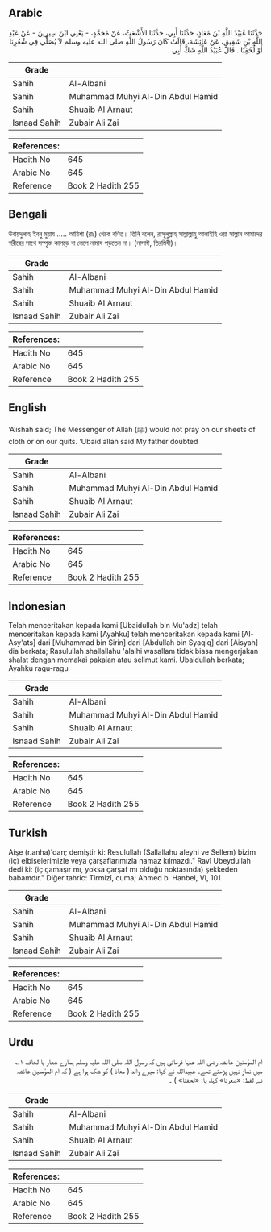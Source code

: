 ## Arabic


<div dir="rtl" lang="ar" style={{fontSize:'larger',backgroundColor:'#f8f9fa',padding:20}}>
حَدَّثَنَا عُبَيْدُ اللَّهِ بْنُ مُعَاذٍ، حَدَّثَنَا أَبِي، حَدَّثَنَا الأَشْعَثُ، عَنْ مُحَمَّدٍ، - يَعْنِي ابْنَ سِيرِينَ - عَنْ عَبْدِ اللَّهِ بْنِ شَقِيقٍ، عَنْ عَائِشَةَ، قَالَتْ كَانَ رَسُولُ اللَّهِ صلى الله عليه وسلم لاَ يُصَلِّي فِي شُعُرِنَا أَوْ لُحُفِنَا ‏.‏ قَالَ عُبَيْدُ اللَّهِ شَكَّ أَبِي ‏.‏
</div>
<div style={{backgroundColor:'#f8f9fa',padding:20, marginBottom: 10}}><table> <thead> <tr> <th>Grade</th> <th></th> </tr> </thead> <tbody> <tr><td>Sahih</td><td>Al-Albani</td></tr><tr><td>Sahih</td><td>Muhammad Muhyi Al-Din Abdul Hamid</td></tr><tr><td>Sahih</td><td>Shuaib Al Arnaut</td></tr><tr><td>Isnaad Sahih</td><td>Zubair Ali Zai</td></tr></tbody></table><table> <thead> <tr> <th>References:</th> <th></th> </tr> </thead> <tbody><tr><td>Hadith No</td><td>645</td></tr><tr><td>Arabic No</td><td>645</td></tr><tr><td>Reference</td><td>Book 2 Hadith 255</td></tr></tbody></table></div>

## Bengali


<div dir="ltr" lang="bn" style={{fontSize:'larger',backgroundColor:'#f8f9fa',padding:20}}>
উবায়দুলাহ ইবনু মুয়ায ..... আয়িশা (রাঃ) থেকে বর্ণিত। তিনি বলেন, রাসূলুল্লাহ্ সাল্লাল্লাহু আলাইহি ওয়া সাল্লাম আমাদের শরীরের সাথে সম্পৃক্ত কাপড়ে বা লেপে নামায পড়তেন না। (নাসাঈ, তিরমিযী)।
</div>
<div style={{backgroundColor:'#f8f9fa',padding:20, marginBottom: 10}}><table> <thead> <tr> <th>Grade</th> <th></th> </tr> </thead> <tbody> <tr><td>Sahih</td><td>Al-Albani</td></tr><tr><td>Sahih</td><td>Muhammad Muhyi Al-Din Abdul Hamid</td></tr><tr><td>Sahih</td><td>Shuaib Al Arnaut</td></tr><tr><td>Isnaad Sahih</td><td>Zubair Ali Zai</td></tr></tbody></table><table> <thead> <tr> <th>References:</th> <th></th> </tr> </thead> <tbody><tr><td>Hadith No</td><td>645</td></tr><tr><td>Arabic No</td><td>645</td></tr><tr><td>Reference</td><td>Book 2 Hadith 255</td></tr></tbody></table></div>

## English


<div dir="ltr" lang="en" style={{fontSize:'larger',backgroundColor:'#f8f9fa',padding:20}}>
‘A’ishah said; The Messenger of Allah (ﷺ) would not pray on our sheets of cloth or on our quits. ‘Ubaid allah said:My father doubted
</div>
<div style={{backgroundColor:'#f8f9fa',padding:20, marginBottom: 10}}><table> <thead> <tr> <th>Grade</th> <th></th> </tr> </thead> <tbody> <tr><td>Sahih</td><td>Al-Albani</td></tr><tr><td>Sahih</td><td>Muhammad Muhyi Al-Din Abdul Hamid</td></tr><tr><td>Sahih</td><td>Shuaib Al Arnaut</td></tr><tr><td>Isnaad Sahih</td><td>Zubair Ali Zai</td></tr></tbody></table><table> <thead> <tr> <th>References:</th> <th></th> </tr> </thead> <tbody><tr><td>Hadith No</td><td>645</td></tr><tr><td>Arabic No</td><td>645</td></tr><tr><td>Reference</td><td>Book 2 Hadith 255</td></tr></tbody></table></div>

## Indonesian


<div dir="ltr" lang="id" style={{fontSize:'larger',backgroundColor:'#f8f9fa',padding:20}}>
Telah menceritakan kepada kami [Ubaidullah bin Mu'adz] telah menceritakan kepada kami [Ayahku] telah menceritakan kepada kami [Al-Asy'ats] dari [Muhammad bin Sirin] dari [Abdullah bin Syaqiq] dari [Aisyah] dia berkata; Rasulullah shallallahu 'alaihi wasallam tidak biasa mengerjakan shalat dengan memakai pakaian atau selimut kami. Ubaidullah berkata; Ayahku ragu-ragu
</div>
<div style={{backgroundColor:'#f8f9fa',padding:20, marginBottom: 10}}><table> <thead> <tr> <th>Grade</th> <th></th> </tr> </thead> <tbody> <tr><td>Sahih</td><td>Al-Albani</td></tr><tr><td>Sahih</td><td>Muhammad Muhyi Al-Din Abdul Hamid</td></tr><tr><td>Sahih</td><td>Shuaib Al Arnaut</td></tr><tr><td>Isnaad Sahih</td><td>Zubair Ali Zai</td></tr></tbody></table><table> <thead> <tr> <th>References:</th> <th></th> </tr> </thead> <tbody><tr><td>Hadith No</td><td>645</td></tr><tr><td>Arabic No</td><td>645</td></tr><tr><td>Reference</td><td>Book 2 Hadith 255</td></tr></tbody></table></div>

## Turkish


<div dir="ltr" lang="tr" style={{fontSize:'larger',backgroundColor:'#f8f9fa',padding:20}}>
Aişe (r.anha)'dan; demiştir ki: Resulullah (Sallallahu aleyhi ve Sellem) bizim (iç) elbiselerimizle veya çarşaflarımızla namaz kılmazdı." Ravî Ubeydullah dedi ki: (iç çamaşır mı, yoksa çarşaf mı olduğu noktasında) şekkeden babamdır." Diğer tahric: Tirmizî, cuma; Ahmed b. Hanbel, VI, 101
</div>
<div style={{backgroundColor:'#f8f9fa',padding:20, marginBottom: 10}}><table> <thead> <tr> <th>Grade</th> <th></th> </tr> </thead> <tbody> <tr><td>Sahih</td><td>Al-Albani</td></tr><tr><td>Sahih</td><td>Muhammad Muhyi Al-Din Abdul Hamid</td></tr><tr><td>Sahih</td><td>Shuaib Al Arnaut</td></tr><tr><td>Isnaad Sahih</td><td>Zubair Ali Zai</td></tr></tbody></table><table> <thead> <tr> <th>References:</th> <th></th> </tr> </thead> <tbody><tr><td>Hadith No</td><td>645</td></tr><tr><td>Arabic No</td><td>645</td></tr><tr><td>Reference</td><td>Book 2 Hadith 255</td></tr></tbody></table></div>

## Urdu


<div dir="rtl" lang="ur" style={{fontSize:'larger',backgroundColor:'#f8f9fa',padding:20}}>
ام المؤمنین عائشہ رضی اللہ عنہا فرماتی ہیں کہ رسول اللہ صلی اللہ علیہ وسلم ہمارے شعار یا لحاف ۱؎ میں نماز نہیں پڑھتے تھے۔ عبیداللہ نے کہا: میرے والد ( معاذ ) کو شک ہوا ہے ( کہ ام المؤمنین عائشہ نے لفظ: «شعرنا» کہا، یا: «لحفنا» ) ۔
</div>
<div style={{backgroundColor:'#f8f9fa',padding:20, marginBottom: 10}}><table> <thead> <tr> <th>Grade</th> <th></th> </tr> </thead> <tbody> <tr><td>Sahih</td><td>Al-Albani</td></tr><tr><td>Sahih</td><td>Muhammad Muhyi Al-Din Abdul Hamid</td></tr><tr><td>Sahih</td><td>Shuaib Al Arnaut</td></tr><tr><td>Isnaad Sahih</td><td>Zubair Ali Zai</td></tr></tbody></table><table> <thead> <tr> <th>References:</th> <th></th> </tr> </thead> <tbody><tr><td>Hadith No</td><td>645</td></tr><tr><td>Arabic No</td><td>645</td></tr><tr><td>Reference</td><td>Book 2 Hadith 255</td></tr></tbody></table></div>